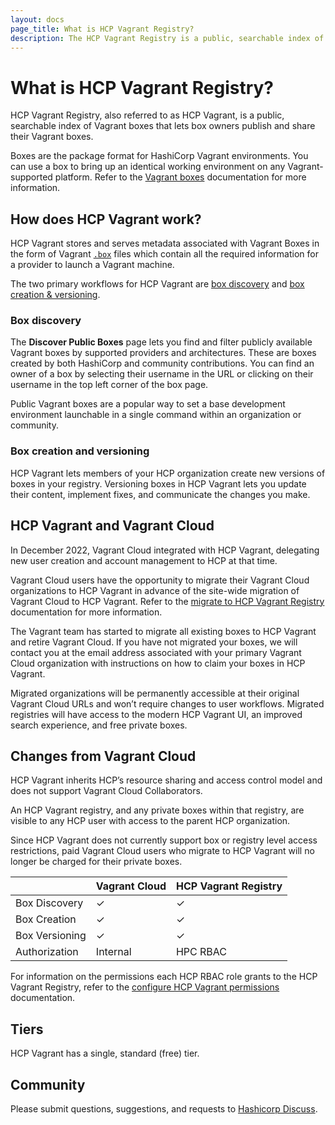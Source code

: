 ```yaml
---
layout: docs
page_title: What is HCP Vagrant Registry?
description: The HCP Vagrant Registry is a public, searchable index of Vagrant boxes that allows box owners to publish and share their Vagrant boxes.
---
```


# What is HCP Vagrant Registry?

HCP Vagrant Registry, also referred to as HCP Vagrant, is a public, searchable index of Vagrant boxes that lets box owners publish and share their Vagrant boxes.

Boxes are the package format for HashiCorp Vagrant environments. You can use a box to bring up an identical working environment on any Vagrant-supported platform. Refer to the [Vagrant boxes](/vagrant/docs/boxes) documentation for more information.
 
## How does HCP Vagrant work?

HCP Vagrant stores and serves metadata associated with Vagrant Boxes in the form of Vagrant [`.box`](https://developer.hashicorp.com/vagrant/docs/boxes/format) files which contain all the required information for a provider to launch a Vagrant machine.

The two primary workflows for HCP Vagrant are [box discovery](#box-discovery) and [box creation & versioning](#box-creation-and-versioning).

### Box discovery

The **Discover Public Boxes** page lets you find and filter publicly available Vagrant boxes by supported providers and architectures. These are boxes created by both HashiCorp and community contributions. You can find an owner of a box by selecting their username in the URL or clicking on their username in the top left corner of the box page.

Public Vagrant boxes are a popular way to set a base development environment launchable in a single command within an organization or community.

### Box creation and versioning

HCP Vagrant lets members of your HCP organization create new versions of boxes in your registry. Versioning boxes in HCP Vagrant lets you update their content, implement fixes, and communicate the changes you make. 

## HCP Vagrant and Vagrant Cloud

In December 2022, Vagrant Cloud integrated with HCP Vagrant, delegating new user creation and account management to HCP at that time.  

Vagrant Cloud users have the opportunity to migrate their Vagrant Cloud organizations to HCP Vagrant in advance of the site-wide migration of Vagrant Cloud to HCP Vagrant. Refer to the [migrate to HCP Vagrant Registry](https://developer.hashicorp.com/vagrant/vagrant-cloud/hcp-vagrant/migration-guide) documentation for more information. 

The Vagrant team has started to migrate all existing boxes to HCP Vagrant and retire Vagrant Cloud. If you have not migrated your boxes, we will contact you at the email address associated with your primary Vagrant Cloud organization with instructions on how to claim your boxes in HCP Vagrant. 

Migrated organizations will be permanently accessible at their original Vagrant Cloud URLs and won’t require changes to user workflows. Migrated registries will have access to the modern HCP Vagrant UI, an improved search experience, and free private boxes.

## Changes from Vagrant Cloud

HCP Vagrant inherits HCP’s resource sharing and access control model and does not support Vagrant Cloud Collaborators.

An HCP Vagrant registry, and any private boxes within that registry, are visible to any HCP user with access to the parent HCP organization.

Since HCP Vagrant does not currently support box or registry level access restrictions, paid Vagrant Cloud users who migrate to HCP Vagrant will no longer be charged for their private boxes.

|                | Vagrant Cloud | HCP Vagrant Registry | 
| -------------- | ------------- | -------------------- |
| Box Discovery  | ✓             | ✓                    | 
| Box Creation   | ✓             | ✓                    |
| Box Versioning | ✓             | ✓                    |  
| Authorization  | Internal      | HPC RBAC             |

For information on the permissions each HCP RBAC role grants to the HCP Vagrant Registry, refer to the [configure HCP Vagrant permissions](/hcp/docs/vagrant/permissions) documentation.

## Tiers

HCP Vagrant has a single, standard (free) tier. 

## Community

Please submit questions, suggestions, and requests to [Hashicorp Discuss](https://discuss.hashicorp.com/c/vagrant/24).